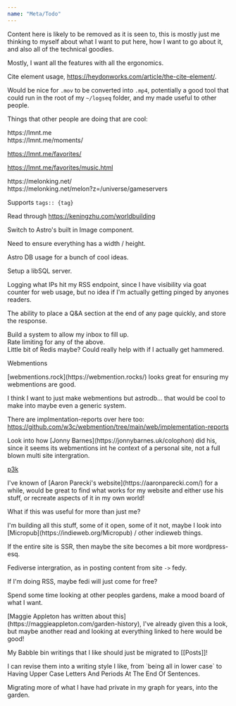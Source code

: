 ```yaml
---
name: "Meta/Todo"
---
```


Content here is likely to be removed as it is seen to, this is mostly just me thinking to myself about what I want to put here, how I want to go about it, and also all of the technical goodies.

<div class="ml-[2rem] mb-8">
Mostly, I want all the features with all the ergonomics.

</div>
<div class="w-full h-4"></div>

Cite element usage, https://heydonworks.com/article/the-cite-element/.

<div class="w-full h-4"></div>

Would be nice for `.mov` to be converted into `.mp4`, potentially a good tool that could run in the root of my `~/logseq` folder, and my made useful to other people.

<div class="w-full h-4"></div>

Things that other people are doing that are cool:

<div class="ml-[2rem] mb-8">
https://lmnt.me

<div class="ml-[2rem] mb-8">
https://lmnt.me/moments/

https://lmnt.me/favorites/

https://lmnt.me/favorites/music.html

</div>
https://melonking.net/

<div class="ml-[2rem] mb-8">
https://melonking.net/melon?z=/universe/gameservers

</div>
</div>
<div class="w-full h-4"></div>

Supports `tags:: {tag}`

<div class="w-full h-4"></div>

Read through https://keningzhu.com/worldbuilding

<div class="w-full h-4"></div>

Switch to Astro's built in Image component.

<div class="ml-[2rem] mb-8">
Need to ensure everything has a width / height.

</div>
<div class="w-full h-4"></div>

Astro DB usage for a bunch of cool ideas.

<div class="ml-[2rem] mb-8">
Setup a libSQL server.

Logging what IPs hit my RSS endpoint, since I have visibility via goat counter for web usage, but no idea if I'm actually getting pinged by anyones readers.

The ability to place a Q&A section at the end of any page quickly, and store the response.

<div class="ml-[2rem] mb-8">
Build a system to allow my inbox to fill up.

</div>
Rate limiting for any of the above.

<div class="ml-[2rem] mb-8">
Little bit of Redis maybe? Could really help with if I actually get hammered.

</div>
</div>
<div class="w-full h-4"></div>

Webmentions

<div class="ml-[2rem] mb-8">
[webmentions.rock](https://webmention.rocks/) looks great for ensuring my webmentions are good.

I think I want to just make webmentions but astrodb... that would be cool to make into maybe even a generic system.

There are implmentation-reports over here too: https://github.com/w3c/webmention/tree/main/web/implementation-reports

<div class="ml-[2rem] mb-8">
Look into how [Jonny Barnes](https://jonnybarnes.uk/colophon) did his, since it seems its webmentions int he context of a personal site, not a full blown multi site intergration.

</div>
</div>
<div class="w-full h-4"></div>

[p3k](https://indieweb.org/p3k)

<div class="ml-[2rem] mb-8">
I've known of [Aaron Parecki's website](https://aaronparecki.com/) for a while, would be great to find what works for my website and either use his stuff, or recreate aspects of it in my own world!

</div>
<div class="w-full h-4"></div>

What if this was useful for more than just me?

<div class="ml-[2rem] mb-8">
I'm building all this stuff, some of it open, some of it not, maybe I look into [Micropub](https://indieweb.org/Micropub) / other indieweb things.

If the entire site is SSR, then maybe the site becomes a bit more wordpress-esq.

</div>
<div class="w-full h-4"></div>

Fediverse intergration, as in posting content from site `->` fedy.

<div class="ml-[2rem] mb-8">
If I'm doing RSS, maybe fedi will just come for free?

</div>
<div class="w-full h-4"></div>

Spend some time looking at other peoples gardens, make a mood board of what I want.

<div class="ml-[2rem] mb-8">
[Maggie Appleton has written about this](https://maggieappleton.com/garden-history), I've already given this a look, but maybe another read and looking at everything linked to here would be good!

</div>
<div class="w-full h-4"></div>

My Babble bin writings that I like should just be migrated to [[Posts]]!

<div class="ml-[2rem] mb-8">
I can revise them into a writing style I like, from `being all in lower case` to Having Upper Case Letters And Periods At The End Of Sentences.

</div>
<div class="w-full h-4"></div>

Migrating more of what I have had private in my graph for years, into the garden.

